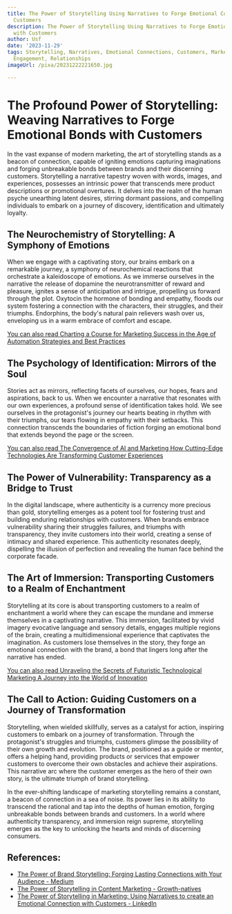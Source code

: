 ```yaml
---
title: The Power of Storytelling Using Narratives to Forge Emotional Connections with
  Customers
description: The Power of Storytelling Using Narratives to Forge Emotional Connections
  with Customers
author: Usf
date: '2023-11-29'
tags: Storytelling, Narratives, Emotional Connections, Customers, Marketing, Communication,
  Engagement, Relationships
imageUrl: /pixa/20231222221650.jpg

---
```

# The Profound Power of Storytelling: Weaving Narratives to Forge Emotional Bonds with  Customers

In  the vast expanse  of modern  marketing, the art  of storytelling stands as a beacon of connection, capable of igniting emotions capturing imaginations  and forging unbreakable bonds between brands and their discerning customers. Storytelling a narrative tapestry woven with words, images, and  experiences, possesses an intrinsic power that transcends mere  product descriptions or promotional overtures. It delves into the realm of  the human psyche  unearthing latent desires, stirring dormant passions, and compelling individuals to  embark on a journey of discovery, identification and ultimately loyalty.

## The Neurochemistry of Storytelling: A Symphony of Emotions

When we engage with a captivating story, our brains embark on a remarkable  journey, a  symphony of neurochemical reactions that orchestrate a kaleidoscope of emotions. As we immerse ourselves  in the  narrative the release of dopamine the neurotransmitter  of reward and pleasure, ignites a sense of anticipation and intrigue, propelling us forward through the plot. Oxytocin the hormone of bonding  and empathy, floods our  system  fostering a connection with the characters, their struggles, and their triumphs. Endorphins, the body's natural pain relievers wash over us, enveloping us in a warm embrace of  comfort  and escape.

[You can also read Charting a Course for Marketing Success in  the Age of Automation Strategies and Best Practices](Charting%20a%20Course%20for%20Marketing%20Success%20in%20the%20Age%20of%20Automation%20Strategies%20and%20Best%20Practices)


## The Psychology of Identification: Mirrors of the Soul

Stories act as mirrors, reflecting facets of ourselves, our hopes, fears and aspirations, back to us. When we encounter a narrative  that resonates with our own experiences, a profound sense of  identification takes hold. We see ourselves in the protagonist's journey  our  hearts beating in rhythm with their triumphs, our  tears flowing in empathy with their setbacks. This connection transcends the boundaries  of fiction forging an emotional bond that extends beyond  the page or the screen.

[You can also read The Convergence of AI  and Marketing How Cutting-Edge Technologies Are Transforming  Customer Experiences](The%20Convergence%20of%20AI%20and%20Marketing%20How%20Cutting-Edge%20Technologies%20Are%20Transforming%20Customer%20Experiences)


## The Power of Vulnerability: Transparency  as a Bridge to Trust

In  the digital landscape, where authenticity is a currency more precious than gold, storytelling emerges as a potent tool for fostering trust and building enduring relationships with customers.  When brands embrace vulnerability sharing their struggles failures, and triumphs with transparency, they  invite customers into their world, creating a sense of intimacy and shared experience.  This authenticity resonates deeply, dispelling the illusion of perfection and revealing the  human face behind the corporate facade.

## The Art of Immersion: Transporting Customers to a Realm of Enchantment

Storytelling at its  core is about transporting customers to  a realm of enchantment a  world  where they can escape  the mundane and immerse themselves in a captivating narrative. This immersion, facilitated by vivid imagery evocative language and sensory details, engages multiple regions of the brain, creating a multidimensional experience that captivates the imagination. As  customers lose themselves in the  story, they forge an  emotional connection with the brand, a bond that lingers  long after the narrative has ended.

[You can also  read Unraveling the Secrets of Futuristic Technological Marketing A Journey into the World of Innovation](Unraveling%20the%20Secrets%20of%20Futuristic%20Technological%20Marketing%20A%20Journey%20into%20the%20World%20of%20Innovation)


## The  Call to Action:  Guiding Customers on a Journey of Transformation

Storytelling, when wielded skillfully,  serves as a catalyst for action, inspiring customers to embark on a journey of transformation. Through the protagonist's struggles and triumphs, customers glimpse the possibility of their own growth and evolution.  The brand, positioned as a  guide or mentor, offers a helping hand, providing products  or services that empower customers  to overcome their own obstacles and achieve their aspirations. This narrative arc where the customer emerges as the hero of their own story, is the ultimate triumph of brand storytelling.

In the ever-shifting landscape  of marketing storytelling remains a constant, a beacon of connection in  a sea of noise.  Its power lies  in its ability to transcend the rational and tap into  the  depths of human emotion, forging unbreakable  bonds between brands and customers. In a world where  authenticity transparency,  and immersion reign supreme, storytelling emerges  as the key to unlocking  the hearts and minds of  discerning consumers.

## References:
- [The Power of Brand Storytelling: Forging Lasting Connections with Your Audience - Medium](https://medium.com/ontherun-agency/the-power-of-brand-storytelling-forging-lasting-connections-with-your-audience-298ce7fada8)
- [The Power of Storytelling in Content Marketing - Growth-natives](https://growthnatives.com/blogs/content-marketing/power-of-storytelling/)
- [The Power of Storytelling in Marketing: Using Narratives to create an Emotional Connection with Customers - LinkedIn](https://www.linkedin.com/pulse/power-storytelling-marketing-using-narratives-create-loubna)
